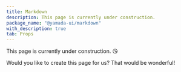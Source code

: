 ```yaml
---
title: Markdown
description: This page is currently under construction.
package_name: "@yamada-ui/markdown"
with_description: true
tab: Props
---
```


This page is currently under construction. 😘

Would you like to create this page for us? That would be wonderful!
